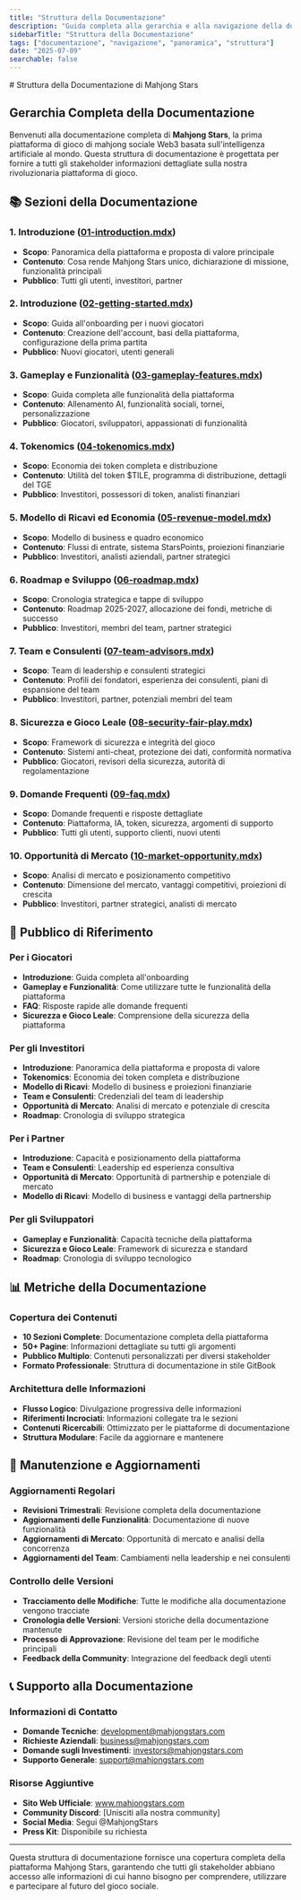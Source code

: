 ```yaml
---
title: "Struttura della Documentazione"
description: "Guida completa alla gerarchia e alla navigazione della documentazione per la piattaforma Mahjong Stars"
sidebarTitle: "Struttura della Documentazione"
tags: ["documentazione", "navigazione", "panoramica", "struttura"]
date: "2025-07-09"
searchable: false
---
```

<div data-pagefind-ignore>
# Struttura della Documentazione di Mahjong Stars

## Gerarchia Completa della Documentazione

Benvenuti alla documentazione completa di **Mahjong Stars**, la prima piattaforma di gioco di mahjong sociale Web3 basata sull'intelligenza artificiale al mondo. Questa struttura di documentazione è progettata per fornire a tutti gli stakeholder informazioni dettagliate sulla nostra rivoluzionaria piattaforma di gioco.

## 📚 Sezioni della Documentazione

### 1. Introduzione ([01-introduction.mdx](./01-introduction.mdx))
- **Scopo**: Panoramica della piattaforma e proposta di valore principale
- **Contenuto**: Cosa rende Mahjong Stars unico, dichiarazione di missione, funzionalità principali
- **Pubblico**: Tutti gli utenti, investitori, partner

### 2. Introduzione ([02-getting-started.mdx](./02-getting-started.mdx))
- **Scopo**: Guida all'onboarding per i nuovi giocatori
- **Contenuto**: Creazione dell'account, basi della piattaforma, configurazione della prima partita
- **Pubblico**: Nuovi giocatori, utenti generali

### 3. Gameplay e Funzionalità ([03-gameplay-features.mdx](./03-gameplay-features.mdx))
- **Scopo**: Guida completa alle funzionalità della piattaforma
- **Contenuto**: Allenamento AI, funzionalità sociali, tornei, personalizzazione
- **Pubblico**: Giocatori, sviluppatori, appassionati di funzionalità

### 4. Tokenomics ([04-tokenomics.mdx](./04-tokenomics.mdx))
- **Scopo**: Economia dei token completa e distribuzione
- **Contenuto**: Utilità del token $TILE, programma di distribuzione, dettagli del TGE
- **Pubblico**: Investitori, possessori di token, analisti finanziari

### 5. Modello di Ricavi ed Economia ([05-revenue-model.mdx](./05-revenue-model.mdx))
- **Scopo**: Modello di business e quadro economico
- **Contenuto**: Flussi di entrate, sistema StarsPoints, proiezioni finanziarie
- **Pubblico**: Investitori, analisti aziendali, partner strategici

### 6. Roadmap e Sviluppo ([06-roadmap.mdx](./06-roadmap.mdx))
- **Scopo**: Cronologia strategica e tappe di sviluppo
- **Contenuto**: Roadmap 2025-2027, allocazione dei fondi, metriche di successo
- **Pubblico**: Investitori, membri del team, partner strategici

### 7. Team e Consulenti ([07-team-advisors.mdx](./07-team-advisors.mdx))
- **Scopo**: Team di leadership e consulenti strategici
- **Contenuto**: Profili dei fondatori, esperienza dei consulenti, piani di espansione del team
- **Pubblico**: Investitori, partner, potenziali membri del team

### 8. Sicurezza e Gioco Leale ([08-security-fair-play.mdx](./08-security-fair-play.mdx))
- **Scopo**: Framework di sicurezza e integrità del gioco
- **Contenuto**: Sistemi anti-cheat, protezione dei dati, conformità normativa
- **Pubblico**: Giocatori, revisori della sicurezza, autorità di regolamentazione

### 9. Domande Frequenti ([09-faq.mdx](./09-faq.mdx))
- **Scopo**: Domande frequenti e risposte dettagliate
- **Contenuto**: Piattaforma, IA, token, sicurezza, argomenti di supporto
- **Pubblico**: Tutti gli utenti, supporto clienti, nuovi utenti

### 10. Opportunità di Mercato ([10-market-opportunity.mdx](./10-market-opportunity.mdx))
- **Scopo**: Analisi di mercato e posizionamento competitivo
- **Contenuto**: Dimensione del mercato, vantaggi competitivi, proiezioni di crescita
- **Pubblico**: Investitori, partner strategici, analisti di mercato

## 🎯 Pubblico di Riferimento

### Per i Giocatori
- **Introduzione**: Guida completa all'onboarding
- **Gameplay e Funzionalità**: Come utilizzare tutte le funzionalità della piattaforma
- **FAQ**: Risposte rapide alle domande frequenti
- **Sicurezza e Gioco Leale**: Comprensione della sicurezza della piattaforma

### Per gli Investitori
- **Introduzione**: Panoramica della piattaforma e proposta di valore
- **Tokenomics**: Economia dei token completa e distribuzione
- **Modello di Ricavi**: Modello di business e proiezioni finanziarie
- **Team e Consulenti**: Credenziali del team di leadership
- **Opportunità di Mercato**: Analisi di mercato e potenziale di crescita
- **Roadmap**: Cronologia di sviluppo strategica

### Per i Partner
- **Introduzione**: Capacità e posizionamento della piattaforma
- **Team e Consulenti**: Leadership ed esperienza consultiva
- **Opportunità di Mercato**: Opportunità di partnership e potenziale di mercato
- **Modello di Ricavi**: Modello di business e vantaggi della partnership

### Per gli Sviluppatori
- **Gameplay e Funzionalità**: Capacità tecniche della piattaforma
- **Sicurezza e Gioco Leale**: Framework di sicurezza e standard
- **Roadmap**: Cronologia di sviluppo tecnologico

## 📊 Metriche della Documentazione

### Copertura dei Contenuti
- **10 Sezioni Complete**: Documentazione completa della piattaforma
- **50+ Pagine**: Informazioni dettagliate su tutti gli argomenti
- **Pubblico Multiplo**: Contenuti personalizzati per diversi stakeholder
- **Formato Professionale**: Struttura di documentazione in stile GitBook

### Architettura delle Informazioni
- **Flusso Logico**: Divulgazione progressiva delle informazioni
- **Riferimenti Incrociati**: Informazioni collegate tra le sezioni
- **Contenuti Ricercabili**: Ottimizzato per le piattaforme di documentazione
- **Struttura Modulare**: Facile da aggiornare e mantenere

## 🔄 Manutenzione e Aggiornamenti

### Aggiornamenti Regolari
- **Revisioni Trimestrali**: Revisione completa della documentazione
- **Aggiornamenti delle Funzionalità**: Documentazione di nuove funzionalità
- **Aggiornamenti di Mercato**: Opportunità di mercato e analisi della concorrenza
- **Aggiornamenti del Team**: Cambiamenti nella leadership e nei consulenti

### Controllo delle Versioni
- **Tracciamento delle Modifiche**: Tutte le modifiche alla documentazione vengono tracciate
- **Cronologia delle Versioni**: Versioni storiche della documentazione mantenute
- **Processo di Approvazione**: Revisione del team per le modifiche principali
- **Feedback della Community**: Integrazione del feedback degli utenti

## 📞 Supporto alla Documentazione

### Informazioni di Contatto
- **Domande Tecniche**: development@mahjongstars.com
- **Richieste Aziendali**: business@mahjongstars.com
- **Domande sugli Investimenti**: investors@mahjongstars.com
- **Supporto Generale**: support@mahjongstars.com

### Risorse Aggiuntive
- **Sito Web Ufficiale**: www.mahjongstars.com
- **Community Discord**: [Unisciti alla nostra community]
- **Social Media**: Segui @MahjongStars
- **Press Kit**: Disponibile su richiesta

---

Questa struttura di documentazione fornisce una copertura completa della piattaforma Mahjong Stars, garantendo che tutti gli stakeholder abbiano accesso alle informazioni di cui hanno bisogno per comprendere, utilizzare e partecipare al futuro del gioco sociale.
</div>